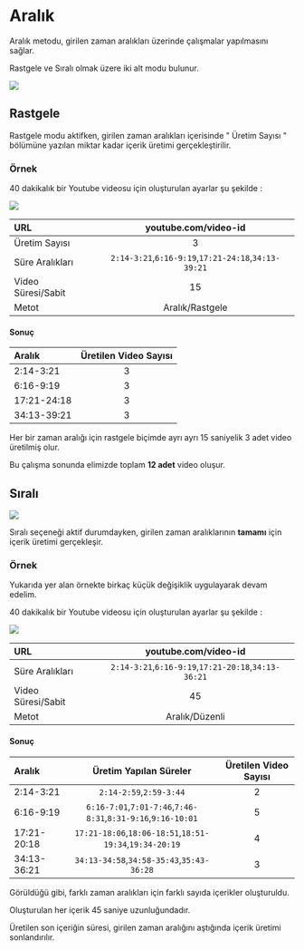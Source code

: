 # Aralık



Aralık metodu, girilen zaman aralıkları üzerinde çalışmalar yapılmasını sağlar.

Rastgele ve Sıralı olmak üzere iki alt modu bulunur.

<Image src={metotaralik} />

## Rastgele

Rastgele modu aktifken, girilen zaman aralıkları içerisinde " Üretim Sayısı " bölümüne yazılan miktar kadar içerik üretimi gerçekleştirilir.

### Örnek



40 dakikalık bir Youtube videosu için oluşturulan ayarlar şu şekilde :

<Image src={metotaralikrastgele} />


| URL | youtube.com/video-id |
| :----- | :----: |
| Üretim Sayısı | 3 |
| Süre Aralıkları | ```2:14-3:21```,```6:16-9:19```,```17:21-24:18```,```34:13-39:21```    |
| Video Süresi/Sabit | 15 |
| Metot | Aralık/Rastgele  |


#### Sonuç


| Aralık | Üretilen Video Sayısı |
| :----- | :----: |
| 2:14-3:21 | 3 |
| 6:16-9:19 | 3 |
| 17:21-24:18 | 3 |
| 34:13-39:21 | 3 |


Her bir zaman aralığı için rastgele biçimde ayrı ayrı 15 saniyelik 3 adet video üretilmiş olur.

Bu çalışma sonunda elimizde toplam **12 adet** video oluşur.


## Sıralı
<Image src={metotaraliksirali} />

Sıralı seçeneği aktif durumdayken, girilen zaman aralıklarının **tamamı** için içerik üretimi gerçekleşir.

### Örnek

Yukarıda yer alan örnekte birkaç küçük değişiklik uygulayarak devam edelim.

40 dakikalık bir Youtube videosu için oluşturulan ayarlar şu şekilde :

<Image src={metotaraliksiralisure} />

| URL | youtube.com/video-id |
| :----- | :----: |
| Süre Aralıkları | ```2:14-3:21```,```6:16-9:19```,```17:21-20:18```,```34:13-36:21```    |
| Video Süresi/Sabit | 45 |
| Metot | Aralık/Düzenli  |


#### Sonuç


| Aralık | Üretim Yapılan Süreler | Üretilen Video Sayısı |
| :----- | :----: | :----: |
| 2:14-3:21 | ```2:14-2:59```,```2:59-3:44``` | 2 |
| 6:16-9:19 | ```6:16-7:01```,```7:01-7:46```,```7:46-8:31```,```8:31-9:16```,```9:16-10:01``` | 5 |
| 17:21-20:18 | ```17:21-18:06```,```18:06-18:51```,```18:51-19:34```,```19:34-20:19``` | 4 |
| 34:13-36:21 | ```34:13-34:58```,```34:58-35:43```,```35:43-36:28``` | 3 |


Görüldüğü gibi, farklı zaman aralıkları için farklı sayıda içerikler oluşturuldu.

Oluşturulan her içerik 45 saniye uzunluğundadır. 

Üretilen son içeriğin süresi, girilen zaman aralığını aştığında içerik üretimi sonlandırılır.